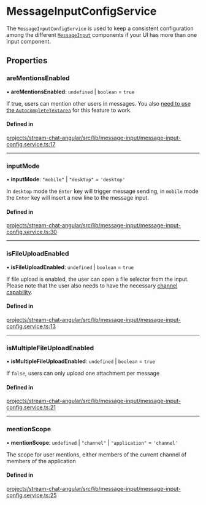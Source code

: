 # MessageInputConfigService

The `MessageInputConfigService` is used to keep a consistent configuration among the different [`MessageInput`](../components/MessageInputComponent.mdx) components if your UI has more than one input component.

## Properties

### areMentionsEnabled

• **areMentionsEnabled**: `undefined` | `boolean` = `true`

If true, users can mention other users in messages. You also [need to use the `AutocompleteTextarea`](../concepts/opt-in-architecture.mdx) for this feature to work.

#### Defined in

[projects/stream-chat-angular/src/lib/message-input/message-input-config.service.ts:17](https://github.com/GetStream/stream-chat-angular/blob/3edb3a00ac99d243563a0ba3efab897b5d67137e/projects/stream-chat-angular/src/lib/message-input/message-input-config.service.ts#L17)

---

### inputMode

• **inputMode**: `"mobile"` \| `"desktop"` = `'desktop'`

In `desktop` mode the `Enter` key will trigger message sending, in `mobile` mode the `Enter` key will insert a new line to the message input.

#### Defined in

[projects/stream-chat-angular/src/lib/message-input/message-input-config.service.ts:30](https://github.com/GetStream/stream-chat-angular/blob/3edb3a00ac99d243563a0ba3efab897b5d67137e/projects/stream-chat-angular/src/lib/message-input/message-input-config.service.ts#L30)

---

### isFileUploadEnabled

• **isFileUploadEnabled**: `undefined` \| `boolean` = `true`

If file upload is enabled, the user can open a file selector from the input. Please note that the user also needs to have the necessary [channel capability](https://getstream.io/chat/docs/javascript/channel_capabilities/?language=javascript).

#### Defined in

[projects/stream-chat-angular/src/lib/message-input/message-input-config.service.ts:13](https://github.com/GetStream/stream-chat-angular/blob/3edb3a00ac99d243563a0ba3efab897b5d67137e/projects/stream-chat-angular/src/lib/message-input/message-input-config.service.ts#L13)

---

### isMultipleFileUploadEnabled

• **isMultipleFileUploadEnabled**: `undefined` \| `boolean` = `true`

If `false`, users can only upload one attachment per message

#### Defined in

[projects/stream-chat-angular/src/lib/message-input/message-input-config.service.ts:21](https://github.com/GetStream/stream-chat-angular/blob/3edb3a00ac99d243563a0ba3efab897b5d67137e/projects/stream-chat-angular/src/lib/message-input/message-input-config.service.ts#L21)

---

### mentionScope

• **mentionScope**: `undefined` \| `"channel"` \| `"application"` = `'channel'`

The scope for user mentions, either members of the current channel of members of the application

#### Defined in

[projects/stream-chat-angular/src/lib/message-input/message-input-config.service.ts:25](https://github.com/GetStream/stream-chat-angular/blob/3edb3a00ac99d243563a0ba3efab897b5d67137e/projects/stream-chat-angular/src/lib/message-input/message-input-config.service.ts#L25)
